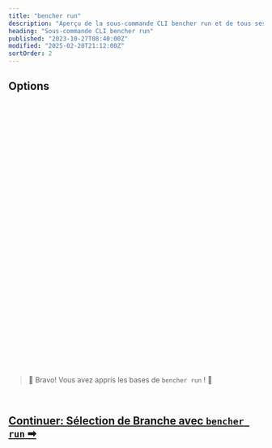 ```yaml
---
title: "bencher run"
description: "Aperçu de la sous-commande CLI bencher run et de tous ses flags, arguments, et fonctionnalités"
heading: "Sous-commande CLI bencher run"
published: "2023-10-27T08:40:00Z"
modified: "2025-02-20T21:12:00Z"
sortOrder: 2
---
```



<Intro />

<Cmd />

<BenchmarkCommand />

## Options

<Project />

<br />

<Token />

<br />

<BranchSelection />

<br />

<Hash />

<br />

<NoHash />

<br />

<Testbed />

<br />

<Thresholds />

<br />

<Adapters />

<br />

<Iter />

<br />

<Fold />

<br />

<Backdate />

<br />

<AllowFailure />

<br />

<Format />

<br />

<Quiet />

<br />

<GitHubActions />

<br />

<CiOnlyThresholds />

<br />

<CiOnlyOnAlert />

<br />

<CiId />

<br/>

<CiNumber />

<br/>

<Shell />

<br />

<Flag />

<br />

<Exec />

<br />

<Host />

<br />

<InsecureHost />

<br />

<NativeTls />

<br />

<Timeout />

<br />

<Attempts />

<br />

<RetryAfter />

<br />

<DryRun />

<br />

<Help />

<br />
<br />

> 🐰 Bravo! Vous avez appris les bases de <code>bencher run</code> ! 🎉

<br/>

<h2><a href="/fr/docs/explanation/branch-selection/">Continuer: Sélection de Branche avec <code>bencher run</code> ➡</a></h2>